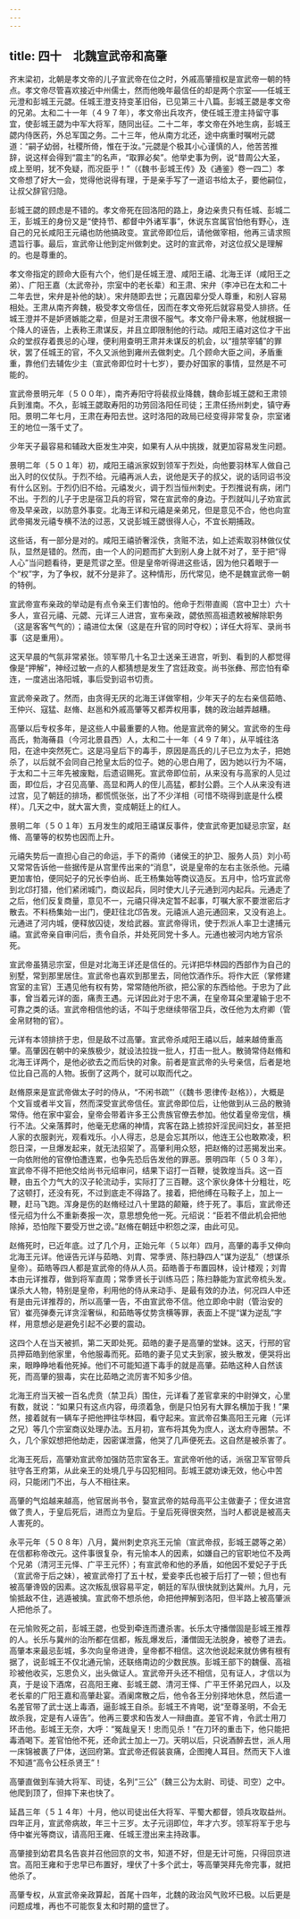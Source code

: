 ```yaml
---
---
---
```

title: 四十　北魏宣武帝和高肇
---



齐末梁初，北朝是孝文帝的儿子宣武帝在位之时，外戚高肇擅权是宣武帝一朝的特点。孝文帝尽管喜欢接近中州儒士，然而他晚年最信任的却是两个宗室——任城王元澄和彭城王元勰。任城王澄支持变革旧俗，已见第三十八篇。彭城王勰是孝文帝的兄弟。太和二十一年（４９７年），孝文帝出兵攻齐，使任城王澄主持留守事宜，使彭城王勰为中军大将军，随同出征。二十二年，孝文帝在外地生病，彭城王勰内侍医药，外总军国之务。二十三年，他从南方北还，途中病重时嘱咐元勰道：“嗣子幼弱，社稷所倚，惟在于汝。”元勰是个极其小心谨慎的人，他苦苦推辞，说这样会得到“震主”的名声，“取罪必矣”。他举史事为例，说“昔周公大圣，成上至明，犹不免疑，而况臣乎！”（《魏书·彭城王传》及《通鉴》卷一四二）孝文帝想了好大一会，觉得他说得有理，于是亲手写了一道诏书给太子，要他嗣位，让叔父辞官归隐。

彭城王勰的顾虑是不错的。孝文帝死在回洛阳的路上，身边亲贵只有任城、彭城二王，彭城王的身份又是“使持节、都督中外诸军事”，休说东宫属官怕他有野心，连自己的兄长咸阳王元禧也防他搞政变。宣武帝即位后，请他做宰相，他再三请求照遗旨行事。最后，宣武帝让他到定州做刺史。这时的宣武帝，对这位叔父是理解的。也是尊重的。

孝文帝指定的顾命大臣有六个，他们是任城王澄、咸阳王禧、北海王详（咸阳王之弟）、广阳王嘉（太武帝孙，宗室中的老长辈）和王肃、宋弁（李冲已在太和二十二年去世，宋弁是补他的缺）。宋弁随即去世；元嘉因辈分受人尊重，和别人容易相处。王肃从南齐奔魏，极受孝文帝信任，因而在孝文帝死后就容易受人排挤。任城王澄并不是妒贤嫉能之辈，但是对王肃很不服气。孝文帝尸骨未寒，他就根据一个降人的诬告，上表称王肃谋反，并且立即限制他的行动。咸阳王禧对这位才干出众的堂叔存着畏忌的心理，便利用查明王肃并未谋反的机会，以“擅禁宰辅”的罪状，罢了任城王的官，不久又派他到雍州去做刺史。几个顾命大臣之间，矛盾重重，靠他们去辅佐少主（宣武帝即位时十七岁），要办好国家的事情，显然是不可能的。

宣武帝景明元年（５００年），南齐寿阳守将裴叔业降魏，魏命彭城王勰和王肃领兵到淮南。不久，彭城王勰取寿阳的功劳回洛阳任司徒；王肃任扬州刺史，镇守寿阳。景明二年七月，王肃在寿阳去世。这时洛阳的政局已经变得非常复杂，宗室诸王的地位一落千丈了。

少年天子最容易和辅政大臣发生冲突，如果有人从中挑拨，就更加容易发生问题。

景明二年（５０１年）初，咸阳王禧派家奴到领军于烈处，向他要羽林军人做自己出入时的仪仗队。于烈不给。元禧再派人去，说他是天子的叔父，说的话同诏书没有什么区别。于烈仍旧不给。元禧发火，调于烈当恒州刺史。于烈推说有病，闭门不出。于烈的儿子于忠是宿卫兵的将官，常在宣武帝的身边。于烈就叫儿子劝宣武帝及早亲政，以防意外事变。北海王详和元禧是亲弟兄，但是意见不合，他也向宣武帝揭发元禧专横不法的过恶，又说彭城王勰很得人心，不宜长期捕政。

这些话，有一部分是对的。咸阳王禧骄奢淫佚，贪赃不法，如上述索取羽林做仪仗队，显然是错的。然而，由一个人的问题而扩大到别人身上就不对了，至于把“得人心”当问题看待，更是荒谬之至。但是皇帝听得进这些话，因为他只着眼于一个“权”字，为了争权，就不分是非了。这种情形，历代常见，绝不是魏宣武帝一朝的特例。

宣武帝宣布亲政的举动是有点令亲王们害怕的。他命于烈带直阁（宫中卫士）六十多人，宣召元禧、元勰、元详三人进宫，宣布亲政，勰依照高祖遗敕被解除职务（这是客客气气的）；禧进位太保（这是在升官的同时夺权）；详任大将军、录尚书事（这是重用）。

这天早晨的气氛非常紧张。领军带几十名卫士送亲王进宫，听到、看到的人都觉得像是“押解”，神经过敏一点的人都猜想是发生了宫廷政变。尚书张彝、邢峦怕有牵连，一度逃出洛阳城，事后受到诏书切责。

宣武帝亲政了。然而，由贪得无厌的北海王详做宰相，少年天子的左右亲信茹皓、王仲兴、寇猛、赵脩、赵邕和外戚高肇等又都弄权用事，魏的政治越弄越糟。

高肇以后专权多年，是这些人中最重要的人物。他是宣武帝的舅父。宣武帝的生母高氏，勃海蓨县（今河北景县西）人，太和二十一年（４９７年），从平城往洛阳，在途中突然死亡。这是冯皇后下的毒手，原因是高氏的儿子已立为太子，把她杀了，以后就不会同自己抢皇太后的位子。她的心思白用了，因为她以行为不端，于太和二十三年先被废黜，后遗诏赐死。宣武帝即位前，从来没有与高家的人见过面，即位后，才召见高肇、高显和两人的侄儿高猛，都封公爵。三个人从来没有进过宫，见了朝廷的排场，都慌慌张张，出了不少洋相（可惜不晓得到底是什么模样）。几天之中，就大富大贵，变成朝廷上的红人。

景明二年（５０１年）五月发生的咸阳王禧谋反事件，使宣武帝更加疑忌宗室，赵脩、高肇等的权势也因而上升。

元禧失势后一直担心自己的命运，手下的斋帅（诸侯王的护卫、服务人员）刘小苟又常常告诉他一些据传是从宫里传出来的“消息”，说是皇帝的左右主张杀他。元禧更加害怕，便同妃子的兄长李伯尚、氐王杨集始等商议造反。五月中，恰巧宣武帝到北邙打猎，他们紧闭城门，商议起兵，同时使大儿子元通到河内起兵。元通走了之后，他们反复商量，意见不一，元禧只得决定暂不起事，叮嘱大家不要泄密后才散去。不料杨集始一出门，便赶往北邙告发。元禧派人追元通回来，又没有追上。元通进了河内城，便释放囚徒，发给武器。宣武帝得讯，使于烈派人率卫士逮捕元禧。宣武帝亲自审问后，责令自杀，并处死同党十多人。元通也被河内地方官杀死。

宣武帝虽猜忌宗室，但是对北海王详还是信任的。元详把华林园的西部作为自己的别墅，常到那里居住。宣武帝也喜欢到那里去，同他饮酒作乐。将作大匠（掌修建宫室的主官）王遇见他有权有势，常常随他所欲，把公家的东西给他。于忠为了此事，曾当着元详的面，痛责王遇。元详因此对于忠不满，在皇帝耳朵里灌输于忠不可靠之类的话。宣武帝相信他的话，不叫于忠继续带宿卫兵，改任他为太府卿（管金帛财物的官）。

元详有本领排挤于忠，但是敌不过高肇。宣武帝杀咸阳王禧以后，越来越倚重高肇。高肇因在朝中的亲族极少，就设法拉拢一批人，打击一批人。散骑常侍赵脩和北海王详两个，是他必欲去之而后快的对象。前者是宣武帝的头号亲信，后者是地位比自己高的人物。扳倒了这两个，就可以取而代之。

赵脩原来是宣武帝做太子时的侍从，“不闲书疏”’（《魏书·恩律传·赵格》），大概是个文盲或者半文盲，然而深受宣武帝信任。宣武帝即位后，让他做到从三品的散骑常侍。他在家中宴会，皇帝会带着许多王公贵族官僚去参加。他仗着皇帝宠信，横行不法。父亲落葬时，他毫无悲痛的神情，宾客在路上掳掠奸淫民间妇女，甚至把人家的衣服剥光，观看戏乐。小人得志，总是会忘其所以，他连王公也敢欺凌，积怨日深，一旦爆发起来，就无法招架了。高肇利用众怒，把赵脩的过恶揭发出来。一向依附他的官僚怕遭连累，也争先恐后告发他的罪恶。景明四年（５０３年），宣武帝不得不把他交给尚书元绍审问，结果下诏打一百鞭，徙敦煌当兵。这一百鞭，由五个力气大的汉子轮流动手，实际打了三百鞭。这个家伙身体十分粗壮，吃了这顿打，还没有死，不过到底走不得路了。接着，把他缚在马鞍子上，加上一鞭，赶马飞跑。浑身是伤的赵脩经过八十里路的颠簸，终于死了。事后，宣武帝还怪元绍为什么不重新奏报一次，意思想免他一死。元绍说：“臣若不借此机会把他除掉，恐怕陛下要受万世之谤。”赵脩在朝廷中积怨之深，由此可见。

赵脩死时，已近年底。过了几个月，正始元年（５以年）四月，高肇的毒手又伸向北海王元详。他诬告元详与茹皓、刘胄、常季贤、陈扫静四人“谋为逆乱”（想谋杀皇帝）。茹皓等四人都是宣武帝的侍从人员。茹皓善于布置园林，设计楼观；刘胄本由元详推荐，做到将军直周；常季贤长于训练马匹；陈扫静能为宣武帝梳头发。谋杀大人物，特别是皇帝，利用他的侍从来动手、是最有效的办法，何况四人中还有是由元详推荐的，所以高肇一告，不由宣武帝不信。他立即命中尉（管治安的官）崔亮弹奏元详贪淫奢纵，和茹皓等仗势贪横等罪，表面上不提“谋为逆乱”字样，用意想必是避免引起不必要的震动。

这四个人在当天被抓，第二天即处死。茹皓的妻子是高肇的堂妹。这天，行邢的官员押茹皓到他家里，令他服毒而死。茹皓的妻子见丈夫到家，披头散发，便哭将出来，眼睁睁地看他死掉。他们不可能知道下毒手的就是高肇。茹皓这种人自然该死，而高肇的狠毒，实在比茹皓之流厉害不知多少倍。

北海王府当天被一百名虎贲（禁卫兵）围住，元详看了差官拿来的中尉弹文，心里有数，就说：“如果只有这点内容，毋须着急，倒是只怕另有大罪名横加于我！”果然，接着就有一辆车子把他押往华林园，看守起来。宣武帝召集高阳王元雍（元详之兄）等几个宗室商议处理办法。五月初，宣布将其免为庶人，送太府寺圈禁。不久，几个家奴想把他劫走，因密谋泄露，他哭了几声便死去。这自然是被杀害了。

北海王死后，高肇劝宣武帝加强防范宗室各王。宣武帝听他的话，派宿卫军官带兵驻守各王府第，从此亲王的处境几乎与囚犯相同。彭城王勰劝谏无效，他心中苦闷，只能闭门不出，与人不相往来。

高肇的气焰越来越高，他官居尚书令，娶宣武帝的姑母高平公主做妻子；侄女进宫做了贵人，于皇后死后，进而立为皇后。于皇后死得很突然，当时人都说是被高夫人害死的。

永平元年（５０８年）八月，冀州刺史京兆王元愉（宣武帝叔，彭城王勰等之弟）在信都称帝改元。这件事很复杂，有元愉本人的因素，如嫌自己的官职地位不及两个兄弟（清河王元怿、广平王元怀）；有宣武帝和他的矛盾，如他因不爱妃子于氏（宣武帝于后之妹），被宣武帝打了五十杖，爱妾李氏也被于后打了一顿；但也有被高肇谗毁的因素。这次叛乱很容易平定，朝廷的军队很快就到达冀州。九月，元愉抵敌不住，逃遁被擒。宣武帝不想杀他，命把他押解到洛阳，但半路上被高肇派人把他杀了。

在元愉败死之前，彭城王勰，也受到牵连而遭杀害。长乐太守播僧固是彭城王推荐的人。长乐与冀州的治所都在信都，叛乱爆发后，潘僧固无法脱身，被卷了进去。高肇本来最忌彭城，多次向皇帝进谗，皇帝都不相信。这次他说起来就仿佛有根有据了，说彭城王不仅北通元愉，还联络南边的少数民族。彭城王部下的魏偃、高祖珍被他收买，忘恩负义，出头做证人。宣武帝开头还不相信，见有证人，才信以为真，于是设下酒席，召高阳王雍、彭城王勰、清河王怿、广平王怀弟兄四人，以及老长辈的广阳王嘉和高肇赴宴。酒阑席散之后，他令各王分别择地休息，然后遣一名差官带了武士送上毒酒，逼彭城王自杀。彭城王不肯喝，说“至尊圣明，不会无故杀我，定是有人诬告”。他再三要求和告发人一辩曲直。差官不肯，令武士用刀环击他。彭城王无奈，大呼：“冤哉皇天！忠而见杀！”在刀环的重击下，他只能把毒酒喝下。差官怕他不死，还命武士加上一刀。天明以后，只说酒醉去世，派人用一床锦被裹了尸体，送回府第。宜武帝还假装哀痛，企图掩人耳目。然而天下人谁不知道“高令公枉杀贤王”！

高肇直做到车骑大将军、司徒，名列“三公”（魏三公为太尉、司徒、司空）之中。他爬到顶了，但摔下来也快了。

延昌三年（５１４年）十月，他以司徒出任大将军、平蜀大都督，领兵攻取益州。四年正月，宣武帝病故，年三十三岁。太子元诩即位，年才六岁。领军将军于忠与侍中崔光等商议，请高阳王雍、任城王澄出来主持政事。

高肇接到幼君具名告哀并召他回京的文书，知道不好，但是无计可施，只得回京进宫。高阳王雍和于忠早已布置好，埋伏了十多个武士，等高肇哭拜先帝完事，就把他杀了。

高肇专权，从宣武帝亲政算起，首尾十四年，北魏的政治风气败坏已极。以后更是问题成堆，再也不可能恢复太和时期的盛世了。